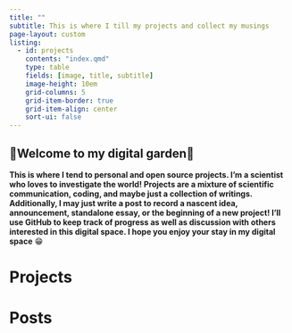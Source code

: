 ```yaml
---
title: ""
subtitle: This is where I till my projects and collect my musings
page-layout: custom
listing:
  - id: projects
    contents: "index.qmd"
    type: table
    fields: [image, title, subtitle]
    image-height: 10em
    grid-columns: 5
    grid-item-border: true
    grid-item-align: center
    sort-ui: false
---
```


::: grid
::: {.g-col-md-10 .g-start-md-2}
# 🌳Welcome to my digital garden🌳

**This is where I tend to personal and open source projects. I'm a scientist who loves to investigate the world! Projects are a mixture of scientific communication, coding, and maybe just a collection of writings. Additionally, I may just write a post to record a nascent idea, announcement, standalone essay, or the beginning of a new project! I'll use GitHub to keep track of progress as well as discussion with others interested in this digital space. I hope you enjoy your stay in my digital space** 😁
:::

::: {.panel-tabset .g-col-md-10 .g-start-md-2}
# Projects

::: {#projects}
:::

# Posts
:::
:::
